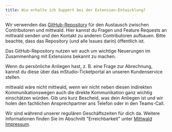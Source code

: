 ```yaml
---
title: Wie erhalte ich Support bei der Extension-Entwicklung?
---
```


Wir verwenden das [GitHub-Repository](mittwald/contributor-support) für den Austausch zwischen Contributoren und mittwald.
Hier kannst du Fragen und Feature Requests an mittwald senden und den Kontakt zu anderen Contributoren aufbauen.
Bitte beachte, dass das Repository (und alle Issues darin) öffentlich ist.

Das GitHub-Repository nutzen wir auch um wichtige Neuerungen im Zusammenhang mit Extensions bekannt zu machen.

Wenn du persönliche Anliegen hast, z. B. eine Frage zur Abrechnung, kannst du diese über das mStudio-Ticketportal an unseren Kundenservice stellen.

mittwald wäre nicht mittwald, wenn wir nicht neben diesen indirekten Kommunikationswegen auch die direkte Kommunikation ganz wichtig einschätzen würden.
Gib uns kurz Bescheid, was dein Anliegen ist und wir holen den fachlichen Ansprechpartner ans Telefon oder in den Teams-Call.

Wir sind während unserer regulären Geschäftszeiten für dich da.
Weitere Informationen finden Sie im Abschnitt "Erreichbarkeit" unter [Mittwald Impressum](https://www.mittwald.de/impressum).
